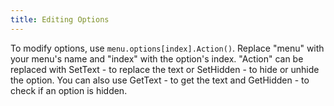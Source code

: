```yaml
---
title: Editing Options
---
```


To modify options, use `menu.options[index].Action()`.
Replace "menu" with your menu's name and "index" with the option's index.
"Action" can be replaced with SetText - to replace the text  or SetHidden - to hide or unhide the option.
You can also use GetText - to get the text and GetHidden - to check if an option is hidden.